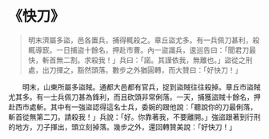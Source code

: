 # 《快刀》

> 明末濟屬多盜，邑各置兵，捕得輒殺之。章丘盜尤多。有一兵佩刀甚利，殺輒導窾。一日捕盜十餘名，押赴市曹。內一盜識兵，逡巡告曰：「聞君刀最快，斬首無二割。求殺我！」兵曰：「諾。其謹依我，無離也。」盜從之刑處，出刀揮之，豁然頭落。數步之外猶圓轉，而大贊曰：「好快刀！」

&emsp;&emsp;明末，山東所屬多盜賊。通都大邑都有官兵，捉到盜賊往往殺掉。章丘市盜賊尤其多。有一士兵佩刀甚為鋒利，而且砍頭非常俐落。一天，捕獲盜賊十餘名，押赴西市處斬。其中有一強盜認得這名士兵，委婉的跟他說：「聽說你的刀最俐落，斬首從無第二刀。請殺我！」兵說：「好。你靠著我，不要離開。」強盜跟著到行刑的地方，刀子揮出，頭立刻掉落。幾步之外，還回轉贊美說：「好快刀！」
